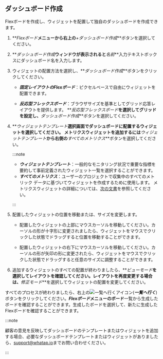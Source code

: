 ## ダッシュボード作成

Flexボードを作成し、ウィジェットを配置して独自のダッシュボードを作成できます。

1.  **_Flexボード_**メニューから右上の**_+ダッシュボード作成_**ボタンを選択してください。

2.  **_ダッシュボード作成_**ウィンドウが表示されると**_名前_**入力テキストボックスにダッシュボード名を入力します。

3.  ウィジェットの配置方法を選択し、**_ダッシュボード作成_**ボタンをクリックしてください。

    -   **_固定レイアウトのFlexボード_**：ピクセルベースで自由にウィジェットを配置できます。

    -   **_反応型フレックスボード_**：ブラウザサイズを基準としてグリッド応答レイアウトを提供します。 **_反応型フレックスボード_**を選択してグリッドを設定し、**_ダッシュボード作成_**ボタンを選択してください。

4.  **_ウィジェットテンプレート_**選択画面でダッシュボードに配置するウィジェットを選択してください。 メトリクスウィジェットを追加するには**_ウィジェットテンプレート_**から右側の**_すべてのメトリクス_**ボタンを選択してください。

    :::note

    -   **_ウィジェットテンプレート_**：一般的なモニタリング状況で重要な指標を要約して事前定義されたウィジェット一覧を選択することができます。
    -   **_すべてのメトリクス_**：ユーザーのプロジェクトで収集中のすべてのメトリック データに基づいてウィジェットを作成するために使用します。 メトリクスウィジェットの詳細については、[次の文書](flexboard-metric-widget)を参照してください。

    :::

5.  配置したウィジェットの位置を移動または、サイズを変更します。

    -   配置したウィジェットの上部にマウスカーソルを移動してください。カーソルの形が十字形に変更されましたら、ウィジェットをマウスでクリックした状態でドラッグすると位置を移動することができます。

    -   配置したウィジェットの右下にマウスカーソルを移動してください。カーソルの形が矢印の形に変更されたら、ウィジェットをマウスでクリックした状態でドラッグすると任意のサイズに調整することができます。

6.  追加するウィジェットのすべての配置が終わりましたら、**_ビューモード_**を選択してレイアウトを確認してください。レイアウトを再度変更する場合は、**_修正モード_**を選択してウィジェットの配置を変更してください。

すべてのプロセスが終わりましたら、右上の![一覧へ行くアイコン](/img/ico-exit.svg)(**_一覧へ行く_**)ボタンをクリックしてください。**_Flexボード_**メニューの**ボード**一覧から生成したボードを確認することができます。生成したボードを選択して、新たに生成したFlexボードを確認することができます。

:::note

顧客の意見を反映してダッシュボードのテンプレートまたはウィジェットを追加する場合、必要なダッシュボードテンプレートまたはウィジェットがありましたら、[support@whatap.io](mailto:support@whatap.io)までお問い合わせください。

:::

